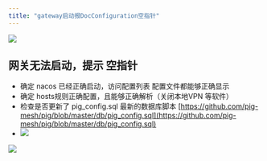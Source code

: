 ```yaml
---
title: "gateway启动报DocConfiguration空指针"
---
```


![](https://cdn.nlark.com/yuque/0/2022/png/283679/1660044285514-90ccef21-2478-4212-80f5-9885f7b5ac7c.png)

## 网关无法启动，提示 空指针
+ 确定 nacos 已经正确启动，访问配置列表 配置文件都能够正确显示
+ 确定 hosts规则正确配置，且能够正确解析（关闭本地VPN 等软件）
+ 检查是否更新了 pig_config.sql 最新的数据库脚本 [https://github.com/pig-mesh/pig/blob/master/db/pig_config.sql](https://github.com/pig-mesh/pig/blob/master/db/pig_config.sql)
+ ![](https://cdn.nlark.com/yuque/0/2022/png/283679/1661309013678-d29206e3-a46f-4e62-b40b-c40d050983e0.png)

![](https://minio.pigx.vip/oss/1660044505.png)

